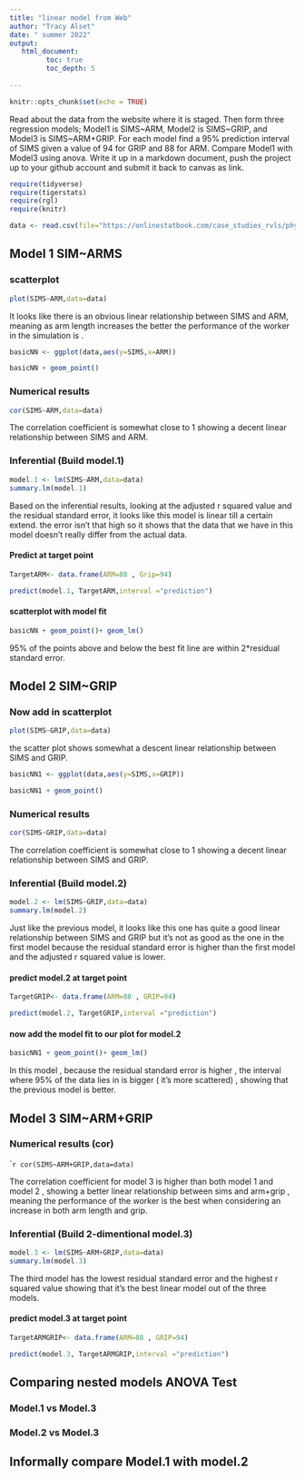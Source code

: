 ```yaml
---
title: "linear model from Web"
author: "Tracy Alset"
date: " summer 2022"
output:
   html_document:
         toc: true
         toc_depth: 5
        
---
```


```r
knitr::opts_chunk$set(echo = TRUE)
```

Read about the data from the website where it is staged.  Then form three regression models; Model1 is SIMS~ARM, Model2 is SIMS~GRIP, and Model3 is SIMS~ARM+GRIP. For each model find a 95% prediction interval of SIMS given a value of 94  for GRIP and 88 for ARM. Compare Model1 with Model3 using anova. Write it up in a markdown document, push the project up to your github account and submit it back to canvas as link. 

 


```r
require(tidyverse)
require(tigerstats)
require(rgl)
require(knitr)

```

```r
data <- read.csv(file="https://onlinestatbook.com/case_studies_rvls/physical_strength/data.txt",sep="",header=TRUE)  

```

## Model 1 SIM~ARMS
### scatterplot
```r
plot(SIMS~ARM,data=data)
```

It looks like there is an obvious linear relationship between SIMS and ARM, meaning as arm length increases the better the performance of the worker in the simulation is . 


```r
basicNN <- ggplot(data,aes(y=SIMS,x=ARM))
```
```r
basicNN + geom_point()
```



### Numerical results

```r
cor(SIMS~ARM,data=data)
```

The correlation coefficient is somewhat close to 1 showing a decent linear relationship between SIMS and ARM. 

### Inferential  (Build model.1)

```r
model.1 <- lm(SIMS~ARM,data=data)
summary.lm(model.1)
```

Based on the inferential results, looking at the adjusted r squared value and the residual standard error, it looks like this model is linear till a certain extend. the error isn't that high so it shows that the data that we have in this model doesn't really differ from the actual data.


#### Predict at target point

```r
TargetARM<- data.frame(ARM=88 , Grip=94)
```

```r
predict(model.1, TargetARM,interval ="prediction")
```


#### scatterplot with model fit
  
```r
basicNN + geom_point()+ geom_lm()
```  
  
  95% of the points above and below the best fit line are within 2*residual standard error. 
  

## Model 2 SIM~GRIP

### Now add in scatterplot
```r
plot(SIMS~GRIP,data=data)
```

the scatter plot shows somewhat a descent linear relationship between SIMS and GRIP.

```r
basicNN1 <- ggplot(data,aes(y=SIMS,x=GRIP))
```
```r
basicNN1 + geom_point()
```

### Numerical results 


```r
cor(SIMS~GRIP,data=data)
```

The correlation coefficient is somewhat close to 1 showing a decent linear relationship between SIMS and GRIP.

### Inferential  (Build model.2)
  
```r
model.2 <- lm(SIMS~GRIP,data=data)
summary.lm(model.2)
```

Just like the previous model, it looks like this one has quite a good linear relationship between SIMS and GRIP but it's not as good as the one in the first model because the residual standard error is higher than the first model and the adjusted r squared value is lower.


#### predict model.2 at target point

```r
TargetGRIP<- data.frame(ARM=88 , GRIP=94)
```

```r
predict(model.2, TargetGRIP,interval ="prediction")
```


#### now add the model fit to our plot for model.2
  
```r
basicNN1 + geom_point()+ geom_lm()
```  

In this model , because the residual standard error is higher , the interval where 95% of the data lies in is bigger ( it's more scattered) , showing that the previous model is better.


## Model 3 SIM~ARM+GRIP

### Numerical results (cor)

````r
cor(SIMS~ARM+GRIP,data=data)
```
  
The correlation coefficient for model 3 is higher than both model 1 and model 2 , showing a better linear relationship between sims and arm+grip , meaning the performance of the worker is the best when considering an increase in both arm length and grip.  
  
  
### Inferential  (Build 2-dimentional model.3)

```r
model.3 <- lm(SIMS~ARM+GRIP,data=data)
summary.lm(model.3)
```

The third model has the lowest residual standard error and the highest r squared value showing that it's the best linear model out of the three models.



#### predict model.3 at target point
```r
TargetARMGRIP<- data.frame(ARM=88 , GRIP=94)
```

```r
predict(model.3, TargetARMGRIP,interval ="prediction")
``` 

## Comparing nested models ANOVA Test

### Model.1 vs Model.3




### Model.2 vs Model.3

## Informally compare Model.1 with model.2

